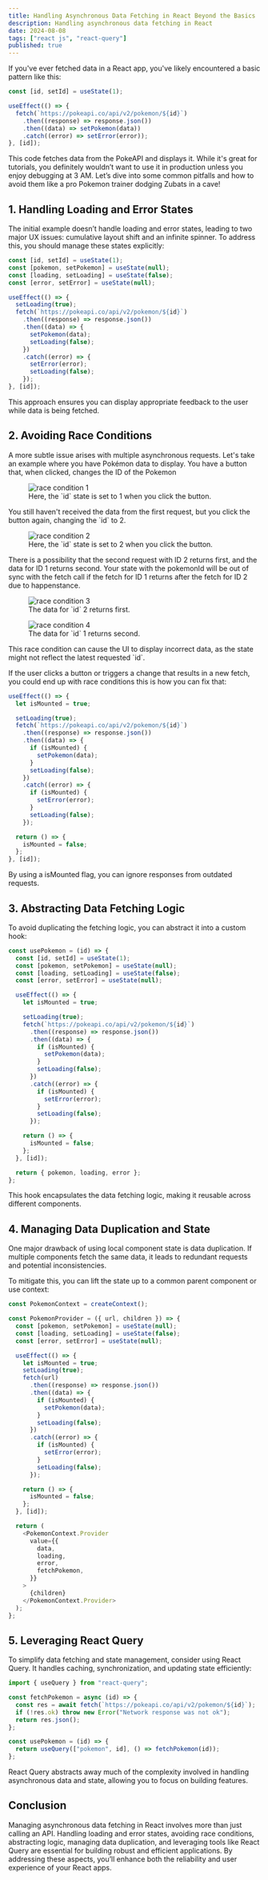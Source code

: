 ```yaml
---
title: Handling Asynchronous Data Fetching in React Beyond the Basics
description: Handling asynchronous data fetching in React
date: 2024-08-08
tags: ["react js", "react-query"]
published: true
---
```


If you've ever fetched data in a React app, you've likely encountered a basic pattern like this:

```js
const [id, setId] = useState(1);

useEffect(() => {
  fetch(`https://pokeapi.co/api/v2/pokemon/${id}`)
    .then((response) => response.json())
    .then((data) => setPokemon(data))
    .catch((error) => setError(error));
}, [id]);
```

This code fetches data from the PokeAPI and displays it.
While it's great for tutorials, you definitely wouldn’t want to use it in production unless you enjoy debugging at 3 AM.
Let’s dive into some common pitfalls and how to avoid them like a pro Pokemon trainer dodging Zubats in a cave!

## **1. Handling Loading and Error States**

The initial example doesn’t handle loading and error states,
leading to two major UX issues: cumulative layout shift and an infinite spinner.
To address this, you should manage these states explicitly:

```js /floatingStyles/
const [id, setId] = useState(1);
const [pokemon, setPokemon] = useState(null);
const [loading, setLoading] = useState(false);
const [error, setError] = useState(null);

useEffect(() => {
  setLoading(true);
  fetch(`https://pokeapi.co/api/v2/pokemon/${id}`)
    .then((response) => response.json())
    .then((data) => {
      setPokemon(data);
      setLoading(false);
    })
    .catch((error) => {
      setError(error);
      setLoading(false);
    });
}, [id]);
```

This approach ensures you can display appropriate feedback to the user while data is being fetched.

## **2. Avoiding Race Conditions**

A more subtle issue arises with multiple asynchronous requests.
Let's take an example where you have Pokémon data to display.
You have a button that, when clicked, changes the ID of the Pokemon

<figure>
  <Image src="/blog/race_cond1.png" alt="race condition 1" />
  <figcaption>
    Here, the `id` state is set to 1 when you click the button.
  </figcaption>
</figure>
You still haven't received the data from the first request, but you click the button
again, changing the `id` to 2.

<figure>
  <Image src="/blog/race_cond2.png" alt="race condition 2" />
  <figcaption>
    Here, the `id` state is set to 2 when you click the button.
  </figcaption>
</figure>
There is a possibility that the second request with ID 2 returns first, and the data
for ID 1 returns second. Your state with the pokemonId will be out of sync with the
fetch call if the fetch for ID 1 returns after the fetch for ID 2 due to happenstance.

<figure>
  <Image src="/blog/race_cond3.png" alt="race condition 3" />
  <figcaption>The data for `id` 2 returns first.</figcaption>
</figure>
<figure>
  <Image src="/blog/race_cond4.png" alt="race condition 4" />
  <figcaption>The data for `id` 1 returns second.</figcaption>
</figure>
This race condition can cause the UI to display incorrect data, as the state
might not reflect the latest requested `id`.

If the user clicks a button or triggers a change that results in a new fetch,
you could end up with race conditions this is how you can fix that:

```js /floatingStyles/
useEffect(() => {
  let isMounted = true;

  setLoading(true);
  fetch(`https://pokeapi.co/api/v2/pokemon/${id}`)
    .then((response) => response.json())
    .then((data) => {
      if (isMounted) {
        setPokemon(data);
      }
      setLoading(false);
    })
    .catch((error) => {
      if (isMounted) {
        setError(error);
      }
      setLoading(false);
    });

  return () => {
    isMounted = false;
  };
}, [id]);
```

By using a isMounted flag, you can ignore responses from outdated requests.

## **3. Abstracting Data Fetching Logic**

To avoid duplicating the fetching logic, you can abstract it into a custom hook:

```js showLineNumbers {2-4}
const usePokemon = (id) => {
  const [id, setId] = useState(1);
  const [pokemon, setPokemon] = useState(null);
  const [loading, setLoading] = useState(false);
  const [error, setError] = useState(null);

  useEffect(() => {
    let isMounted = true;

    setLoading(true);
    fetch(`https://pokeapi.co/api/v2/pokemon/${id}`)
      .then((response) => response.json())
      .then((data) => {
        if (isMounted) {
          setPokemon(data);
        }
        setLoading(false);
      })
      .catch((error) => {
        if (isMounted) {
          setError(error);
        }
        setLoading(false);
      });

    return () => {
      isMounted = false;
    };
  }, [id]);

  return { pokemon, loading, error };
};
```

This hook encapsulates the data fetching logic, making it reusable across different components.

## **4. Managing Data Duplication and State**

One major drawback of using local component state is data duplication. If multiple components fetch the same data, it leads to redundant requests and potential inconsistencies.

To mitigate this, you can lift the state up to a common parent component or use context:

```js showLineNumber
const PokemonContext = createContext();

const PokemonProvider = ({ url, children }) => {
  const [pokemon, setPokemon] = useState(null);
  const [loading, setLoading] = useState(false);
  const [error, setError] = useState(null);

  useEffect(() => {
    let isMounted = true;
    setLoading(true);
    fetch(url)
      .then((response) => response.json())
      .then((data) => {
        if (isMounted) {
          setPokemon(data);
        }
        setLoading(false);
      })
      .catch((error) => {
        if (isMounted) {
          setError(error);
        }
        setLoading(false);
      });

    return () => {
      isMounted = false;
    };
  }, [id]);

  return (
    <PokemonContext.Provider
      value={{
        data,
        loading,
        error,
        fetchPokemon,
      }}
    >
      {children}
    </PokemonContext.Provider>
  );
};
```

## **5. Leveraging React Query**

To simplify data fetching and state management, consider using React Query. It handles caching, synchronization, and updating state efficiently:

```js showLineNumbers {10}
import { useQuery } from "react-query";

const fetchPokemon = async (id) => {
  const res = await fetch(`https://pokeapi.co/api/v2/pokemon/${id}`);
  if (!res.ok) throw new Error("Network response was not ok");
  return res.json();
};

const usePokemon = (id) => {
  return useQuery(["pokemon", id], () => fetchPokemon(id));
};
```

React Query abstracts away much of the complexity involved in handling asynchronous data and state, allowing you to focus on building features.

## **Conclusion**

Managing asynchronous data fetching in React involves more than just calling an API.
Handling loading and error states, avoiding race conditions, abstracting logic, managing data duplication,
and leveraging tools like React Query are essential for building robust and efficient applications.
By addressing these aspects, you’ll enhance both the reliability and user experience of your React apps.

